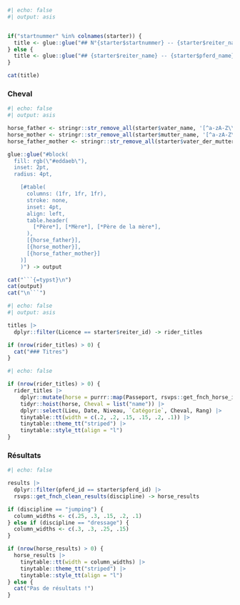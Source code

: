 ```{=typst}
#show heading.where(level: 1): it => block(
  fill: rgb("#a3be8c"),
  width: 100%,
  radius: 4pt,
  inset: 8pt,
  align(center, it.body)
  
)

#block(
  inset: 8pt,
  radius: 4pt,
  stroke: .5pt,
  [
```


```r
#| echo: false
#| output: asis


if("startnummer" %in% colnames(starter)) {
  title <- glue::glue("## N°{starter$startnummer} -- {starter$reiter_name} -- {starter$pferd_name}")
} else {
  title <- glue::glue("## {starter$reiter_name} -- {starter$pferd_name}")
}

cat(title)
```


### Cheval

```r
#| echo: false
#| output: asis

horse_father <- stringr::str_remove_all(starter$vater_name, '[^a-zA-Z\\s]')
horse_mother <- stringr::str_remove_all(starter$mutter_name, '[^a-zA-Z\\s]')
horse_father_mother <- stringr::str_remove_all(starter$vater_der_mutter_name, '[^a-zA-Z\\s]')

glue::glue("#block(
  fill: rgb(\"#eddaeb\"),
  inset: 2pt,
  radius: 4pt,

    [#table(
      columns: (1fr, 1fr, 1fr),
      stroke: none,
      inset: 4pt,
      align: left,
      table.header(
        [*Père*], [*Mère*], [*Père de la mère*],
      ),
      [{horse_father}],
      [{horse_mother}],
      [{horse_father_mother}]
    )]
    )") -> output

cat("```{=typst}\n")
cat(output)
cat("\n```")
```

```r
#| echo: false
#| output: asis

titles |>
  dplyr::filter(Licence == starter$reiter_id) -> rider_titles

if (nrow(rider_titles) > 0) {
  cat("### Titres")
}
```

```r
#| echo: false

if (nrow(rider_titles) > 0) {
  rider_titles |>
    dplyr::mutate(horse = purrr::map(Passeport, rsvps::get_fnch_horse_infos)) |>
    tidyr::hoist(horse, Cheval = list("name")) |>
    dplyr::select(Lieu, Date, Niveau, `Catégorie`, Cheval, Rang) |> 
    tinytable::tt(width = c(.2, .2, .15, .15, .2, .1)) |> 
    tinytable::theme_tt("striped") |> 
    tinytable::style_tt(align = "l")
}
```


### Résultats

```r
#| echo: false

results |>
  dplyr::filter(pferd_id == starter$pferd_id) |>
  rsvps::get_fnch_clean_results(discipline) -> horse_results

if (discipline == "jumping") {
  column_widths <- c(.25, .3, .15, .2, .1)
} else if (discipline == "dressage") {
  column_widths <- c(.3, .3, .25, .15)
}

if (nrow(horse_results) > 0) {
  horse_results |> 
    tinytable::tt(width = column_widths) |> 
    tinytable::theme_tt("striped") |> 
    tinytable::style_tt(align = "l")
} else {
  cat("Pas de résultats !")
}
```

```{=typst}
  ])
#v(0.5cm)
```

